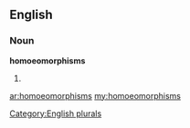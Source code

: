 ==English==

===Noun===
'''homoeomorphisms'''

# {{plural of|[[homoeomorphism]]}}

[[Category:English plurals]]

[[ar:homoeomorphisms]]
[[my:homoeomorphisms]]